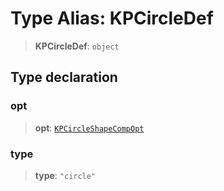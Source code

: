 # Type Alias: KPCircleDef

> **KPCircleDef**: `object`

## Type declaration

### opt

> **opt**: [`KPCircleShapeCompOpt`](/api/interfaces/KPCircleShapeCompOpt)

### type

> **type**: `"circle"`

